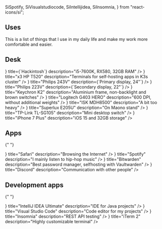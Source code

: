   SiSpotify,
  SiVisualstudiocode,
  SiIntellijidea,
  SiInsomnia,
} from "react-icons/si";



## Uses

This is a list of things that I use in my daily life and make my work more comfortable and easier.

## Desk

<ResponsiveGrid>
  <Item
    icon={<FaDesktop size={20} />}
    title={`Hackintosh`}
    description="i5-7600K, RX580, 32GB RAM"
  />
  <Item
    icon={<AiOutlineCluster size={20} />}
    title="x3 HP T520"
    description="Terminals for self-hosting apps in K3s cluster"
  />
  <Item
    icon={<BsDisplay size={20} />}
    title="Philips 243V"
    description={`Primary display, 24"`}
  />
  <Item
    icon={<BsDisplay size={20} />}
    title="Philips 223V"
    description={`Secondary display, 22"`}
  />
  <Item
    icon={<BsKeyboard size={20} />}
    title="Keychron K2"
    description="Aluminium frame, non-backlight and brown switches"
  />
  <Item
    icon={<CgMouse size={20} />}
    title="Logitech G403 HERO"
    description="600 DPI, without additional weights"
  />
  <Item
    icon={<CgHeadset size={20} />}
    title="ISK MDH8500"
    description="A bit too heavy"
  />
  <Item
    icon={<BiMicrophone size={20} />}
    title="Superlux E205U"
    description="On Maono stand"
  />
  <Item
    icon={<HiSwitchHorizontal size={20} />}
    title="TP-Link TL-SG105"
    description="Mini desktop switch"
  />
  <Item
    icon={<CgSmartphone size={20} />}
    title="iPhone 7 Plus"
    description="iOS 15 and 32GB storage"
  />
</ResponsiveGrid>

## Apps

{" "}

<ResponsiveGrid>
  <Item
    icon={<SiSafari size={20} />}
    title="Safari"
    description="Browsing the Internet"
  />
  <Item
    icon={<SiSpotify size={20} />}
    title="Spotify"
    description="I mainly listen to hip-hop music"
  />
  <Item
    icon={<SiBitwarden size={20} />}
    title="Bitwarden"
    description="Best password manager, selfhosting with Vaultwarden"
  />
  <Item
    icon={<BsDiscord size={20} />}
    title="Discord"
    description="Communication with other people"
  />
</ResponsiveGrid>

## Development apps

{" "}

<ResponsiveGrid>
  <Item
    icon={<SiIntellijidea size={20} />}
    title="IntelliJ IDEA Ultimate"
    description="IDE for Java projects"
  />
  <Item
    icon={<SiVisualstudiocode size={20} />}
    title="Visual Studio Code"
    description="Code editor for my projects"
  />
  <Item
    icon={<SiInsomnia size={20} />}
    title="Insomnia"
    description="REST API testing"
  />
  <Item
    icon={<FiTerminal size={20} />}
    title="iTerm 2"
    description="Highly customizable terminal"
  />
</ResponsiveGrid>
